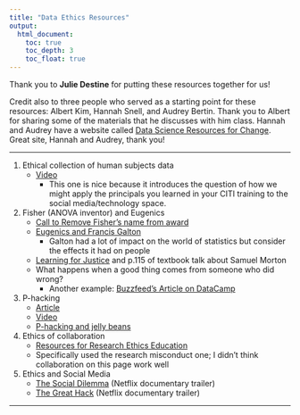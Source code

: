 ```yaml
---
title: "Data Ethics Resources"
output:
  html_document:
    toc: true
    toc_depth: 3
    toc_float: true
---
```


Thank you to **Julie Destine** for putting these resources together for us! 

Credit also to three people who served as a starting point for these resources: Albert Kim, Hannah Snell, and Audrey Bertin. Thank you to Albert for sharing some of the materials that he discusses with him class. Hannah and Audrey have a website called [Data Science Resources for Change](https://hmsnell.github.io/DataSci-ResourcesForChange/). Great site, Hannah and Audrey, thank you!

***

  1. Ethical collection of human subjects data
      - [Video](https://www.youtube.com/watch?v=CzNANZnoiRs)
        - This one is nice because it introduces the question of how we might apply the principals you learned in your CITI training to the social media/technology space.  
  2. Fisher (ANOVA inventor) and Eugenics 
      - [Call to Remove Fisher's name from award](https://twitter.com/daniela_witten/status/1268392721275744256?s=09)
      - [Eugenics and Francis Galton](https://www.youtube.com/watch?v=JeCKftkNKJ0)
        - Galton had a lot of impact on the world of statistics but consider the effects it had on people
      - [Learning for Justice](https://www.learningforjustice.org/magazine/how-samuel-morton-got-it-wrong) and p.115 of textbook talk about Samuel Morton
      - What happens when a good thing comes from someone who did wrong? 
        - Another example: [Buzzfeed's Article on DataCamp](https://www.buzzfeednews.com/article/daveyalba/datacamp-sexual-harassment-metoo-tech-startup)
  3. P-hacking  
      - [Article](https://www.wired.com/story/were-all-p-hacking-now/)
      - [Video](https://www.youtube.com/watch?v=Gx0fAjNHb1M)
      - [P-hacking and jelly beans](https://xkcd.com/882/)
  4. Ethics of collaboration  
      - [Resources for Research Ethics Education](http://research-ethics.org/topics/research-misconduct/#summary)
      - Specifically used the research misconduct one; I didn't think collaboration on this page work well 
  5. Ethics and Social Media 
      - [The Social Dilemma](https://www.youtube.com/watch?v=uaaC57tcci0) (Netflix documentary trailer)
      - [The Great Hack](https://www.youtube.com/watch?v=iX8GxLP1FHo) (Netflix documentary trailer)
 
***

